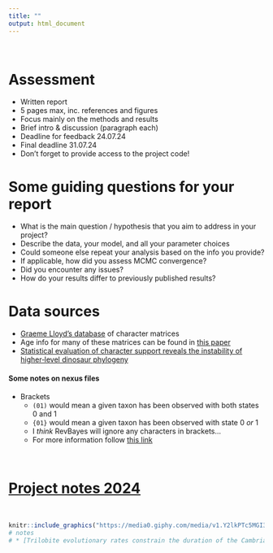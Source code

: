 ```yaml
---
title: ""
output: html_document
---
```


\

# Assessment

* Written report 
* 5 pages max, inc. references and figures
* Focus mainly on the methods and results 
* Brief intro & discussion (paragraph each)
* Deadline for feedback 24.07.24
* Final deadline 31.07.24
* Don't forget to provide access to the project code!


# Some guiding questions for your report

* What is the main question / hypothesis that you aim to address in your project?
* Describe the data, your model, and all your parameter choices
* Could someone else repeat your analysis based on the info you provide?
* If applicable, how did you assess MCMC convergence?
* Did you encounter any issues?
* How do your results differ to previously published results?

# Data sources

* [Graeme Lloyd’s database](http://www.graemetlloyd.com/matr.html) of character matrices
* Age info for many of these matrices can be found in [this paper](https://royalsocietypublishing.org/doi/full/10.1098/rsbl.2018.0263)
* [Statistical evaluation of character support reveals the instability of higher‐level dinosaur phylogeny](https://www.nature.com/articles/s41598-023-35784-3)


#### Some notes on nexus files

* Brackets
  * `(01)` would mean a given taxon has been observed with both states 0 and 1
  * `{01}` would mean a given taxon has been observed with state 0 *or* 1
  * I *think* RevBayes will ignore any characters in brackets...
  * For more information follow [this link](http://informatics.nescent.org/w/images/8/8b/NEXUS_Final.pdf)

\

# [Project notes 2024](projects_notes_2024.html)
  
\

```r
knitr::include_graphics("https://media0.giphy.com/media/v1.Y2lkPTc5MGI3NjExNXFpOTVsNWxlZ2k4dXdicDk4cTZqNmdqMGluZm83YnBocml1a3ZtMCZlcD12MV9pbnRlcm5hbF9naWZfYnlfaWQmY3Q9Zw/ekwEeLxb7G4DW44YaK/giphy.gif")
# notes
# * [Trilobite evolutionary rates constrain the duration of the Cambrian explosion](https://www.pnas.org/doi/10.1073/pnas.1819366116)
```


